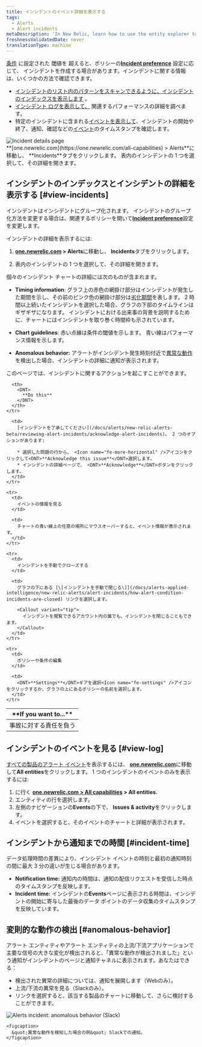 ```yaml
---
title: インシデントのイベント詳細を表示する
tags:
  - Alerts
  - Alert incidents
metaDescription: 'In New Relic, learn how to use the entity explorer to find and review alerts incidents.'
freshnessValidatedDate: never
translationType: machine
---
```


[条件](/docs/alerts/create-alert/set-thresholds/set-thresholds-alert-condition/) に設定された [](/docs/alerts/create-alert/create-alert-condition/alert-conditions/)閾値を 超えると、ポリシーの<DNT>**[Incident preference](/docs/alerts/new-relic-alerts/configuring-alert-policies/specify-when-new-relic-creates-incidents)**</DNT> 設定に応じて、<InlinePopover type="alerts" /> インシデントを作成する場合があります。インシデントに関する情報は、いくつかの方法で確認できます。

* [インシデントのリスト内のパターンをスキャンできるように、インシデントのインデックスを表示します](#view-incidents) 。
* [インシデント ログを表示して、](#view-log) 関連するパフォーマンスの詳細を調べます。
* 特定のインシデントに含まれる[イベントを表示して](#incident-time)、インシデントの開始や終了、通知、確認などの[イベント](/docs/using-new-relic/welcome-new-relic/get-started/glossary#event)のタイムスタンプを確認します。

<img title="Incident details page" alt="Incident details page" src="/images/alerts_screenshot-full_incident-page.webp" />

<figcaption>
  <DNT>**[one.newrelic.com](https://one.newrelic.com/all-capabilities) &gt; Alerts**</DNT>に移動し、 <DNT>**Incidents**</DNT>タブをクリックします。 表内のインシデントの 1 つを選択して、その詳細を開きます。
</figcaption>

## インシデントのインデックスとインシデントの詳細を表示する [#view-incidents]

インシデントはインシデントにグループ化されます。 インシデントのグループ化方法を変更する場合は、関連するポリシーを開いて[<DNT>**Incident preference**</DNT>](/docs/alerts/organize-alerts/specify-when-alerts-create-incidents/)設定を変更します。

インシデントの詳細を表示するには:

1. <DNT>**[one.newrelic.com](https://one.newrelic.com/all-capabilities) &gt; Alerts**</DNT>に移動し、 <DNT>**Incidents**</DNT>タブをクリックします。

2. 表内のインシデントの 1 つを選択して、その詳細を開きます。

個々のインシデント チャートの詳細には次のものが含まれます。

* <DNT>**Timing information**</DNT>: グラフ上の赤色の網掛け部分はインシデントが発生した期間を示し、その前のピンク色の網掛け部分は[劣化期間](/docs/using-new-relic/welcome-new-relic/get-started/glossary#degradation-period)を表します。 2 時間以上続いたインシデントを選択した場合、グラフの下部のタイムラインはギザギザになります。 インシデントにおける出来事の背景を説明するために、チャートにはインシデントを取り巻く時間枠も示されています。

* <DNT>**Chart guidelines**</DNT>: 赤い点線は条件の閾値を示します。 青い線はパフォーマンス情報を示します。

* <DNT>**Anomalous behavior:**</DNT> アラートがインシデント発生時刻付近で[異常な動作](#anomalous-behavior)を検出した場合、インシデントの詳細に通知が表示されます。

このページでは、インシデントに関するアクションを起こすことができます。

<table>
  <thead>
    <tr>
      <th width={250}>
        <DNT>
          **If you want to...**
        </DNT>
      </th>

      <th>
        <DNT>
          **Do this**
        </DNT>
      </th>
    </tr>
  </thead>

  <tbody>
    <tr>
      <td>
        事故に対する責任を負う
      </td>

      <td>
        [インシデントを了承してください](/docs/alerts/new-relic-alerts-beta/reviewing-alert-incidents/acknowledge-alert-incidents)。 2 つのオプションがあります:

        * 選択した問題の行から、 <Icon name="fe-more-horizontal" />アイコンをクリックして<DNT>**Acknowledge this issue**</DNT>選択します。
        * インシデントの詳細ページで、 <DNT>**Acknowledge**</DNT>ボタンをクリックします。
      </td>
    </tr>

    <tr>
      <td>
        イベントの情報を見る
      </td>

      <td>
        チャートの青い線上の任意の場所にマウスオーバーすると、イベント情報が表示されます。
      </td>
    </tr>

    <tr>
      <td>
        インシデントを手動でクローズする
      </td>

      <td>
        グラフの下にある [\[インシデントを手動で閉じる\]](/docs/alerts-applied-intelligence/new-relic-alerts/alert-incidents/how-alert-condition-incidents-are-closed) リンクを選択します。

        <Callout variant="tip">
          インシデントを閲覧できるアカウント内の誰でも、インシデントを閉じることもできます。
        </Callout>
      </td>
    </tr>

    <tr>
      <td>
        ポリシーや条件の編集
      </td>

      <td>
        <DNT>**Settings**</DNT>ギアを選択<Icon name="fe-settings" />アイコンをクリックするか、グラフの上にあるポリシーの名前を選択します。
      </td>
    </tr>
  </tbody>
</table>

## インシデントのイベントを見る [#view-log]

[すべての製品のアラート イベント](/docs/alerts/new-relic-alerts-beta/reviewing-events/review-events-across-products)を表示するには、 <DNT>**[one.newrelic.com](https://one.newrelic.com/all-capabilities)**</DNT>に移動して<DNT>**All entities**</DNT>をクリックします。 1 つのインシデントのイベントのみを表示するには:

1. に行く <DNT>**[one.newrelic.com &gt; All capabilities](https://one.newrelic.com/all-capabilities) &gt; All entities.**</DNT>
2. エンティティの行を選択します。
3. 左側のナビゲーションの<DNT>**Events**</DNT>の下で、 <DNT>**Issues &amp; activity**</DNT>をクリックします。
4. イベントを選択すると、そのイベントのチャートと詳細が表示されます。

## インシデントから通知までの時間 [#incident-time]

データ処理時間の差異により、インシデント イベントの時刻と最初の通知時刻の間に最大 3 分の違いが生じる場合があります。

* <DNT>**Notification time:**</DNT> 通知内の時間は、通知の配信リクエストを受信した時点のタイムスタンプを反映します。
* <DNT>**Incident time:**</DNT> インシデントの<DNT>**Events**</DNT>ページに表示される時間は、インシデントの開始に寄与した最後のデータ ポイントのデータ収集のタイムスタンプを反映しています。

## 変則的な動作の検出 [#anomalous-behavior]

アラート エンティティやアラート エンティティの上流/下流アプリケーションで主要な信号の大きな変化が検出されると、「異常な動作が検出されました」という通知がインシデントのページと通知チャネルに表示されます。あなたはできる：

* 検出された異常の詳細については、通知を展開します（Webのみ）。
* 上流/下流の異常を見る（Slackのみ）。
* リンクを選択すると、該当する製品のチャートに移動して、さらに検討することができます。

<CollapserGroup>
  <Collapser id="slack-notification" title="Slackでのアラート通知">
    <img title="Alerts incident: anomalous behavior (Slack)" alt="Alerts incident: anomalous behavior (Slack)" src="/images/alerts_screenshot-full_incident-context-in-slack.webp" />

    <figcaption>
      &quot;異常な動作を検知した場合の例&quot; Slackでの通知。
    </figcaption>
  </Collapser>
</CollapserGroup>
